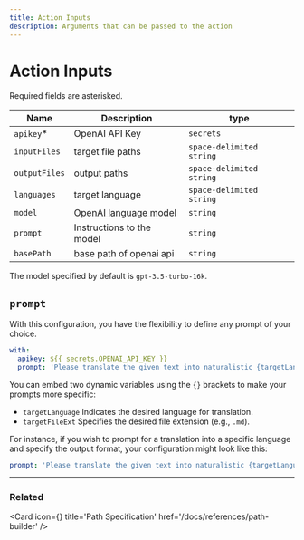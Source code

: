```yaml
---
title: Action Inputs
description: Arguments that can be passed to the action
---
```



# Action Inputs

Required fields are asterisked.

| Name          | Description                                                               | type                     |
| ------------- | ------------------------------------------------------------------------- | ------------------------ |
| `apikey`\*    | OpenAI API Key                                                            | `secrets`                |
| `inputFiles`  | target file paths                                                         | `space-delimited string` |
| `outputFiles` | output paths                                                              | `space-delimited string` |
| `languages`   | target language                                                           | `space-delimited string` |
| `model`       | [OpenAI language model](https://platform.openai.com/docs/models/overview) | `string`                 |
| `prompt`      | Instructions to the model                                                 | `string`                 |
| `basePath`    | base path of openai api                                                   | `string`                 |

The model specified by default is `gpt-3.5-turbo-16k`.

## `prompt`

With this configuration, you have the flexibility to define any prompt of your choice.

```yaml
with:
  apikey: ${{ secrets.OPENAI_API_KEY }}
  prompt: 'Please translate the given text into naturalistic {targetLanguage}.'
```

You can embed two dynamic variables using the `{}` brackets to make your prompts more specific:

- `targetLanguage` Indicates the desired language for translation.
- `targetFileExt` Specifies the desired file extension (e.g., `.md`).

For instance, if you wish to prompt for a translation into a specific language and specify the output format, your configuration might look like this:

```yaml
prompt: 'Please translate the given text into naturalistic {targetLanguage} and output it in {targetFileExt} format.'
```

---

### Related

<Card
  icon={<BookOpenIcon />}
  title='Path Specification'
  href='/docs/references/path-builder'
/>

